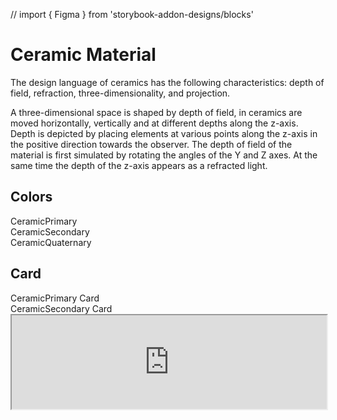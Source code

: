 // import { Figma } from 'storybook-addon-designs/blocks'

<Meta title="Docs/Ceramic Material" />

# Ceramic Material

The design language of ceramics has the following characteristics: depth of field, refraction,
three-dimensionality, and projection.

A three-dimensional space is shaped by depth of field, in ceramics are moved horizontally, vertically and
at different depths along the z-axis. Depth is depicted by placing elements at various points along the
z-axis in the positive direction towards the observer. The depth of field of the material is first simulated
by rotating the angles of the Y and Z axes. At the same time the depth of the z-axis appears as a refracted light.

## Colors

<DemoGrid>
  <div
    className={css({
      background: theme.colors.ceramicPrimary,
      border: `1px solid ${theme.colors.grey4_40p}`
    })()}
  >
    CeramicPrimary
  </div>
  <div
    className={css({
      background: theme.colors.ceramicSecondary,
      border: `1px solid ${theme.colors.grey4_40p}`
    })()}
  >
    CeramicSecondary
  </div>
  <div
    className={css({
      background: theme.colors.ceramicQuaternary,
      border: `1px solid ${theme.colors.grey4_40p}`
    })()}
  >
    CeramicQuaternary
  </div>
</DemoGrid>

## Card

<DemoGrid>
  <div
    className={css({
      include: ['ceramicPrimary']
    })()}
  >
    CeramicPrimary Card
  </div>
  <div
    className={css({
      include: ['ceramicSecondary']
    })()}
  >
    CeramicSecondary Card
  </div>
</DemoGrid>

<iframe
  style={{ border: 'none' }}
  width="100%"
   src="https://www.figma.com/file/iESKwh7T5e40p9drS2MZRZ/Base-Styles?node-id=14505%3A1957" />
